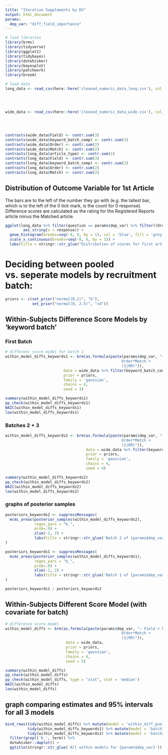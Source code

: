 ```yaml
---
title: "Iterative Supplements by DV"
output: html_document
params:
  dep_var: "diff_field_importance"
---
```


```r
# load libraries
library(brms)
library(tidyverse)
library(ggplot2)
library(tidybayes)
library(dotwhisker)
library(bayesplot)
library(patchwork)
library(broom)

# load data
long_data <- read_csv(here::here('cleaned_numeric_data_long.csv'), col_types = cols(article_type = col_factor(),
                                                                                    Field = col_factor(),
                                                                                    Match = col_factor(),
                                                                                    Order = col_factor(),
                                                                                    keyword_batch_comp = col_factor()))
wide_data <- read_csv(here::here('cleaned_numeric_data_wide.csv'), col_types = cols(Field = col_factor(),
                                                                                    Match = col_factor(),
                                                                                    Order = col_factor(),
                                                                                    keyword_batch_comp = col_factor()))

contrasts(wide_data$Field) <- contr.sum(3)
contrasts(wide_data$keyword_batch_comp) <- contr.sum(2)
contrasts(wide_data$Order) <- contr.sum(2)
contrasts(wide_data$Match) <- contr.sum(2)
contrasts(long_data$article_type) <- contr.sum(2)
contrasts(long_data$Field) <- contr.sum(3)
contrasts(long_data$keyword_batch_comp) <- contr.sum(2)
contrasts(long_data$Order) <- contr.sum(2)
contrasts(long_data$Match) <- contr.sum(2)
```

## Distribution of Outcome Variable for 1st Article

The bars are to the left of the number they go with (e.g. the tallest bar, which is to the left of the 0 tick mark, is the count for 0 response). Difference scores are calculated as the rating for the Registered Reports article minus the Matched article. 

```r
ggplot(long_data %>% filter(question == params$dep_var) %>% filter((Order == 'RRFirst' & article_type == 'RR') | (Order == 'RRSecond' & article_type == 'nonRR')), 
        aes_string(x = response)) +
  geom_histogram(breaks=seq(-8, 8, by = 1), col = 'blue', fill = 'grey') +
  scale_x_continuous(breaks=seq(-8, 8, by = 1)) +
  labs(title = stringr::str_glue("Distribution of scores for first article on question: {params$dep_var}"))
```

# Deciding between pooled vs. seperate models by recruitment batch:

```r
priors <- c(set_prior("normal(0,2)", "b"),
            set_prior("normal(0, 2.5)", "sd"))
```


## Within-Subjects Difference Score Models by 'keyword batch'

### First Batch
```r
# differenc score model for batch 1
within_model_diffs_keywords1 <- brm(as.formula(paste(params$dep_var, "~ Field + Order + Match +
                                                    Order*Match +
                                                    (1|RR)")),
                          data = wide_data %>% filter(keyword_batch_comp == 1),
                          prior = priors, 
                          family = 'gaussian',
                          chains = 4,
                          seed = 3)
```

```r
summary(within_model_diffs_keywords1)
pp_check(within_model_diffs_keywords1)
WAIC(within_model_diffs_keywords1)
loo(within_model_diffs_keywords1)
```

### Batches 2 + 3

``` r
within_model_diffs_keywords2 <- brm(as.formula(paste(params$dep_var, "~ Field + Order + Match +
                                                    Order*Match +
                                                    (1|RR)")),
                                    data = wide_data %>% filter(keyword_batch_comp == 2),
                                    prior = priors, 
                                    family = 'gaussian',
                                    chains = 4,
                                    seed = 4)
```

```r
summary(within_model_diffs_keywords2)
pp_check(within_model_diffs_keywords2)
WAIC(within_model_diffs_keywords2)
loo(within_model_diffs_keywords2)
```

### graphs of posterior samples
```r
posteriors_keywords2 <- suppressMessages( 
  mcmc_areas(posterior_samples(within_model_diffs_keywords2),
             regex_pars = "b_",
             prob=.9) +
             xlim(-2, 2) +
             labs(title = stringr::str_glue('Batch 2 of {params$dep_var}'))
)

posteriors_keywords1 <- suppressMessages( 
  mcmc_areas(posterior_samples(within_model_diffs_keywords1),
             regex_pars = "b_",
             prob=.9) +
             xlim(-2, 2) +
             labs(title = stringr::str_glue('Batch 1 of {params$dep_var}'))
)

posteriors_keywords1 / posteriors_keywords2
```


## Within-Subjects Different Score Model (with covariate for batch)

```r

# difference score model
within_model_diffs <- brm(as.formula(paste(params$dep_var, "~ Field + keyword_batch_comp + Order + Match +
                                                    Order*Match +
                                                    (1|RR)")),
                           data = wide_data,
                           prior = priors, 
                           family = 'gaussian',
                           chains = 4,
                           seed = 5)
```

```r
summary(within_model_diffs)
pp_check(within_model_diffs)
pp_check(within_model_diffs, type = "stat", stat = 'median')
WAIC(within_model_diffs)
loo(within_model_diffs)
```

## graph comparing estimates and 95% intervals for all 3 models
```r
bind_rows(tidy(within_model_diffs) %>% mutate(model = 'within_diff_pooled'),
          tidy(within_model_diffs_keywords1) %>% mutate(model = 'batch1'),
          tidy(within_model_diffs_keywords2) %>% mutate(model = 'batch2')) %>%
  filter(grepl('b_', term)) %>%
  dotwhisker::dwplot() +
  ggtitle(stringr::str_glue('All within models for {params$dep_var}'))
```








